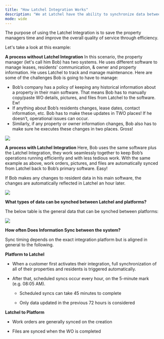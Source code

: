 ---
title: "How Latchel Integration Works"
description: "We at Latchel have the ability to synchronize data between the Latchel platform to many third-party Property management software, and this help guide will focus more on how **Latchel Integration** works as well as its functionalities."
mode: wide
---

The purpose of using the Latchel Integration is to save the property managers time and improve the overall quality of service through efficiency.

Let's take a look at this example:

**A process without Latchel Integration**
In this scenario, the property manager (let's call him Bob) has two systems. He uses different software to manage leases, residents' communication, & owner and property information. He uses Latchel to track and manage maintenance. Here are some of the challenges Bob is going to have to manage:

* Bob’s company has a policy of keeping any historical information about a property in their main software. That means Bob has to manually copy/paste WO details, pictures, and files from Latchel to the software. Ew!
* If anything about Bob’s residents changes, lease dates, contact information, etc. Bob has to make these updates in TWO places! If he doesn’t, operational issues can occur.
* Similarly, if any property or owner information changes, Bob also has to make sure he executes these changes in two places. Gross!

<Frame>
  <img src="/images/rtaImage-672.jpg"/>
</Frame>


**A process with Latchel Integration**
Here, Bob uses the same software plus the Latchel Integration, they work seamlessly together to keep Bob’s operations running efficiently and with less tedious work. With the same example as above, work orders, pictures, and files are automatically synced from Latchel back to Bob’s primary software. Easy!

If Bob makes any changes to resident data in his main software, the changes are automatically reflected in Latchel an hour later.


<Frame>
  <img src="/images/rtaImage-673.jpg"/>
</Frame>

**What types of data can be synched between Latchel and platforms?**

The below table is the general data that can be synched between platforms:


<Frame>
  <img src="/images/rtaImage-674.jpg"/>
</Frame>


**How often Does Information Sync between the system?**

Sync timing depends on the exact integration platform but is aligned in general to the following.

**Platform to Latchel**

* When a customer first activates their integration, full synchronization of all of their properties and residents is triggered automatically.

* After that, scheduled syncs occur every hour, on the 5-minute mark (e.g. 08:05 AM).

    * Scheduled syncs can take 45 minutes to complete

    * Only data updated in the previous 72 hours is considered


**Latchel to Platform**

* Work orders are generally synced on the creation

* Files are synced when the WO is completed
